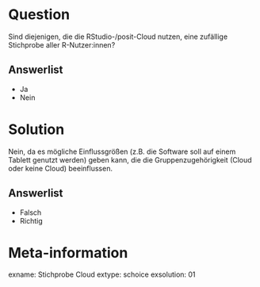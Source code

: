 Question
========

Sind diejenigen, die die RStudio-/posit-Cloud nutzen, eine zufällige Stichprobe aller R-Nutzer:innen?

Answerlist
----------
* Ja
* Nein


Solution
========

Nein, da es mögliche Einflussgrößen (z.B. die Software soll auf einem Tablett genutzt werden) geben kann, die die Gruppenzugehörigkeit (Cloud oder keine Cloud) beeinflussen.

Answerlist
----------
* Falsch
* Richtig



Meta-information
================
exname: Stichprobe Cloud
extype: schoice
exsolution: 01